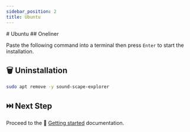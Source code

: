 ```yaml
---
sidebar_position: 2
title: Ubuntu
---
```



<Fragment>
  # <UbuntuIcon /> Ubuntu
</Fragment>

<Fragment>
  ## <BashIcon /> Oneliner <SizeInfo size={SIZES.debian} />
</Fragment>

Paste the following command into a terminal then press `Enter` to start the installation.

<Fragment>
  <VisualisationBlockDebian version={VERSION} />
</Fragment>

## 🗑️ Uninstallation

```bash
sudo apt remove -y sound-scape-explorer
```

## ⏭️ Next Step

Proceed to the 🏃 [Getting started](../../getting-started/) documentation.

